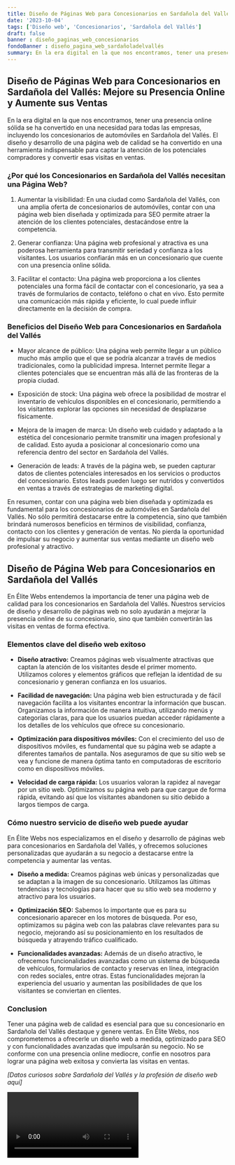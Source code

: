 ```yaml
---
title: Diseño de Páginas Web para Concesionarios en Sardañola del Vallés
date: '2023-10-04'
tags: ['Diseño web', 'Concesionarios', 'Sardañola del Vallés']
draft: false
banner : diseño_paginas_web_concesionarios
fondoBanner : diseño_pagina_web_sardañoladelvallés
summary: En la era digital en la que nos encontramos, tener una presencia online sólida se ha convertido en una necesidad para todas las empresas, incluyendo los concesionarios de automóviles en Sardañola del Vallés. El diseño y desarrollo de una página web de calidad se ha convertido en una herramienta indispensable para captar la atención de los potenciales compradores y convertir esas visitas en ventas.
---
```


## Diseño de Páginas Web para Concesionarios en Sardañola del Vallés: Mejore su Presencia Online y Aumente sus Ventas

En la era digital en la que nos encontramos, tener una presencia online sólida se ha convertido en una necesidad para todas las empresas, incluyendo los concesionarios de automóviles en Sardañola del Vallés. El diseño y desarrollo de una página web de calidad se ha convertido en una herramienta indispensable para captar la atención de los potenciales compradores y convertir esas visitas en ventas.

### ¿Por qué los Concesionarios en Sardañola del Vallés necesitan una Página Web?

1. Aumentar la visibilidad: En una ciudad como Sardañola del Vallés, con una amplia oferta de concesionarios de automóviles, contar con una página web bien diseñada y optimizada para SEO permite atraer la atención de los clientes potenciales, destacándose entre la competencia.

2. Generar confianza: Una página web profesional y atractiva es una poderosa herramienta para transmitir seriedad y confianza a los visitantes. Los usuarios confiarán más en un concesionario que cuente con una presencia online sólida.

3. Facilitar el contacto: Una página web proporciona a los clientes potenciales una forma fácil de contactar con el concesionario, ya sea a través de formularios de contacto, teléfono o chat en vivo. Esto permite una comunicación más rápida y eficiente, lo cual puede influir directamente en la decisión de compra.

### Beneficios del Diseño Web para Concesionarios en Sardañola del Vallés

- Mayor alcance de público: Una página web permite llegar a un público mucho más amplio que el que se podría alcanzar a través de medios tradicionales, como la publicidad impresa. Internet permite llegar a clientes potenciales que se encuentran más allá de las fronteras de la propia ciudad.

- Exposición de stock: Una página web ofrece la posibilidad de mostrar el inventario de vehículos disponibles en el concesionario, permitiendo a los visitantes explorar las opciones sin necesidad de desplazarse físicamente.

- Mejora de la imagen de marca: Un diseño web cuidado y adaptado a la estética del concesionario permite transmitir una imagen profesional y de calidad. Esto ayuda a posicionar al concesionario como una referencia dentro del sector en Sardañola del Vallés.

- Generación de leads: A través de la página web, se pueden capturar datos de clientes potenciales interesados en los servicios o productos del concesionario. Estos leads pueden luego ser nutridos y convertidos en ventas a través de estrategias de marketing digital.

En resumen, contar con una página web bien diseñada y optimizada es fundamental para los concesionarios de automóviles en Sardañola del Vallés. No sólo permitirá destacarse entre la competencia, sino que también brindará numerosos beneficios en términos de visibilidad, confianza, contacto con los clientes y generación de ventas. No pierda la oportunidad de impulsar su negocio y aumentar sus ventas mediante un diseño web profesional y atractivo.


<GifSeo />

<Cta />

## Diseño de Página Web para Concesionarios en Sardañola del Vallés

En Élite Webs entendemos la importancia de tener una página web de calidad para los concesionarios en Sardañola del Vallés. Nuestros servicios de diseño y desarrollo de páginas web no solo ayudarán a mejorar la presencia online de su concesionario, sino que también convertirán las visitas en ventas de forma efectiva.

### Elementos clave del diseño web exitoso

- **Diseño atractivo:** Creamos páginas web visualmente atractivas que captan la atención de los visitantes desde el primer momento. Utilizamos colores y elementos gráficos que reflejan la identidad de su concesionario y generan confianza en los usuarios.

- **Facilidad de navegación:** Una página web bien estructurada y de fácil navegación facilita a los visitantes encontrar la información que buscan. Organizamos la información de manera intuitiva, utilizando menús y categorías claras, para que los usuarios puedan acceder rápidamente a los detalles de los vehículos que ofrece su concesionario.

- **Optimización para dispositivos móviles:** Con el crecimiento del uso de dispositivos móviles, es fundamental que su página web se adapte a diferentes tamaños de pantalla. Nos aseguramos de que su sitio web se vea y funcione de manera óptima tanto en computadoras de escritorio como en dispositivos móviles.

- **Velocidad de carga rápida:** Los usuarios valoran la rapidez al navegar por un sitio web. Optimizamos su página web para que cargue de forma rápida, evitando así que los visitantes abandonen su sitio debido a largos tiempos de carga.

### Cómo nuestro servicio de diseño web puede ayudar

En Élite Webs nos especializamos en el diseño y desarrollo de páginas web para concesionarios en Sardañola del Vallés, y ofrecemos soluciones personalizadas que ayudarán a su negocio a destacarse entre la competencia y aumentar las ventas.

- **Diseño a medida:** Creamos páginas web únicas y personalizadas que se adaptan a la imagen de su concesionario. Utilizamos las últimas tendencias y tecnologías para hacer que su sitio web sea moderno y atractivo para los usuarios.

- **Optimización SEO:** Sabemos lo importante que es para su concesionario aparecer en los motores de búsqueda. Por eso, optimizamos su página web con las palabras clave relevantes para su negocio, mejorando así su posicionamiento en los resultados de búsqueda y atrayendo tráfico cualificado.

- **Funcionalidades avanzadas:** Además de un diseño atractivo, le ofrecemos funcionalidades avanzadas como un sistema de búsqueda de vehículos, formularios de contacto y reservas en línea, integración con redes sociales, entre otras. Estas funcionalidades mejoran la experiencia del usuario y aumentan las posibilidades de que los visitantes se conviertan en clientes.

### Conclusion

Tener una página web de calidad es esencial para que su concesionario en Sardañola del Vallés destaque y genere ventas. En Élite Webs, nos comprometemos a ofrecerle un diseño web a medida, optimizado para SEO y con funcionalidades avanzadas que impulsarán su negocio. No se conforme con una presencia online mediocre, confíe en nosotros para lograr una página web exitosa y convierta las visitas en ventas.

*[Datos curiosos sobre Sardañola del Vallés y la profesión de diseño web aquí]*

<Video />

<CtaBot job='Concesionarios' city='Sardañola del Vallés'/>

<Gmaps query='Sardañola del Vallés+españa+maps' />